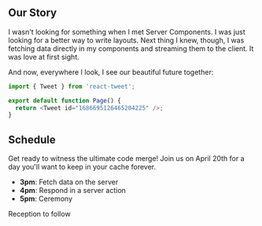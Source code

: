 ## Our Story

I wasn't looking for something when I met Server Components. I was just looking for a better way to write layouts. Next thing I knew, though, I was fetching data directly in my components and streaming them to the client. It was love at first sight.

And now, everywhere I look, I see our beautiful future together:

```javascript
import { Tweet } from 'react-tweet';

export default function Page() {
  return <Tweet id="1686695126465204225" />;
}
```

## Schedule

Get ready to witness the ultimate code merge! Join us on April 20th for a day you'll want to keep in your cache forever.

- **3pm**: Fetch data on the server
- **4pm**: Respond in a server action
- **5pm**: Ceremony

<p className="font-script my-4 text-2xl">Reception to follow</p>
